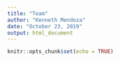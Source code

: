 ```yaml
---
title: "Team"
author: "Kenneth Mendoza"
date: "October 23, 2019"
output: html_document
---
```


```r
knitr::opts_chunk$set(echo = TRUE)
```

